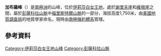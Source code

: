 {{Coord|83|28|S|50|22|W|source:GNIS|display=title}}

'''加布羅峰'''（{{lang-en|Gabbro Crest}}）是[[南極洲|南極洲]]的山峰，位於[[伊莉莎白女王地|伊莉莎白女王地]]，處於[[謝里夫崖|謝里夫崖]]和[[維根崖|維根崖]]之間，屬於[[彭薩科拉山脈|彭薩科拉山脈]]中[[福里斯特爾山脈|福里斯特爾山脈]]的一部分，海拔高度1,750米，由[[美國地質調查局|美國地質調查局]]的地質學家命名，現時由[[南極條約體系|南極條約體系]]管理。

==參考資料==
{{cite gnis | type = antarid | id = 5409| name = Gabbro Crest | accessdate = 2012-04-14}}

{{DEFAULTSORT:Gabbro Crest}}
[[Category:伊莉莎白女王地山峰|Category:伊莉莎白女王地山峰]]
[[Category:彭薩科拉山脈|Category:彭薩科拉山脈]]


{{QueenElizabethLand-geo-stub}}
